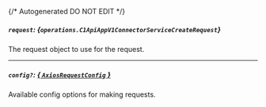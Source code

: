 {/* Autogenerated DO NOT EDIT  */}

##### `request`: *{`operations.C1ApiAppV1ConnectorServiceCreateRequest`}*
The request object to use for the request.
<Collapsible>
    <C1ApiAppV1ConnectorServiceCreateRequest/>
</Collapsible>

---
##### `config?`: [*{ `AxiosRequestConfig` }*](https://axios-http.com/docs/req_config)
Available config options for making requests.



